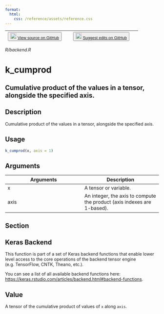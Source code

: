 ```yaml
---
format:
  html:
    css: /reference/assets/reference.css
---
```


| <button class="button"> ![](/reference/assets/GitHub-Mark-32px.png){width="20"} [View source on GitHub](https://github.com/rstudio/keras//blob/main/R/backend.R) </button> | <button class="button"> ![](/reference/assets/GitHub-Mark-32px.png){width="20"} [Suggest edits on GitHub](https://github.com/rstudio/keras//edit/main/R/backend.R) </button> |
|:------------------------------:|:--------------------------------------:|

*R/backend.R*

# k_cumprod

## Cumulative product of the values in a tensor, alongside the specified axis.

## Description
Cumulative product of the values in a tensor, alongside the specified axis. 


## Usage
```r
k_cumprod(x, axis = 1) 
```

## Arguments
|Arguments|Description|
|---|---|
| x | A tensor or variable. |
| axis | An integer, the axis to compute the product (axis indexes are 1-based). |


## Section

## Keras Backend

This function is part of a set of Keras backend functions that enable lower level access to the core operations of the backend tensor engine (e.g. TensorFlow, CNTK, Theano, etc.). 

You can see a list of all available backend functions here: [https://keras.rstudio.com/articles/backend.html#backend-functions](https://keras.rstudio.com/articles/backend.html#backend-functions). 

## Value
A tensor of the cumulative product of values of `x` along `axis`. 




